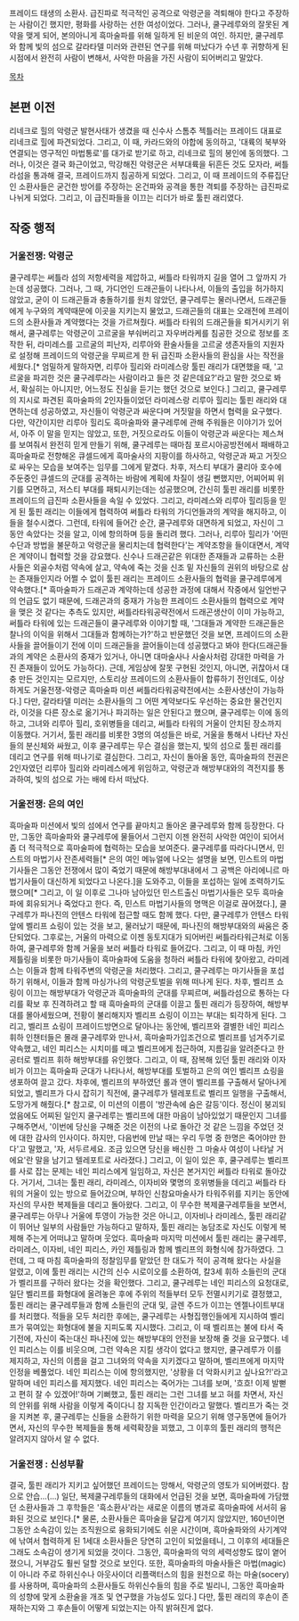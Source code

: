 프레이드 태생의 소환사. 급진파로 적극적인 공격으로 악령군을 격퇴해야 한다고 주장하는 사람이긴 했지만, 평화를 사랑하는 선한 여성이었다. 그러나, 쿨구레루와의 잘못된 계약을 맺게 되어, 본의아니게 흑마술파를 위해 일하게 된 비운의 여인. 하지만, 쿨구레루와 함께 빛의 섬으로 갈라타델 미러와 관련된 연구를 위해 떠났다가 수년 후 귀향하게 된 시점에서 완전히 사람이 변해서, 사악한 마음을 가진 사람이 되어버리고 말았다.

[[목차]]
== 본편 이전 == 
리네크로 힐의 악령군 발현사태가 생겼을 때 신수사 스톰추 젝틀러는 프레이드 대표로 리네크로 힐에 파견되었다. 그리고, 이 때, 카라드와의 야합에 동의하고, '대륙의 북부와 연결되는 영구적인 마법통로'를 대가로 받기로 하고, 리네크로 힐의 봉인에 동의했다. 그러나, 이것은 결국 화근이었고, 막강해진 악령군은 서부대륙을 뒤흔든 것도 모자라, 써틀라섬을 통과해 결국, 프레이드까지 침공하게 되었다. 그리고, 이 때 프레이드의 주류집단인 소환사들은 굳건한 방어를 주장하는 온건파와 공격을 통한 격퇴를 주장하는 급진파로 나뉘게 되었다. 그리고, 이 급진파들을 이끄는 리더가 바로 툴핀 래리였다.

== 작중 행적 ==
=== 거울전쟁: 악령군 === 
쿨구레루는 써틀라 섬의 저항세력을 제압하고, 써틀라 타워까지 길을 열어 그 앞까지 가는데 성공했다. 그러나, 그 때, 가디언인 드래곤들이 나타나서, 이들의 출입을 허가하지 않았고, 굳이 이 드래곤들과 충돌하기를 원치 않았던, 쿨구레루는 물러나면서, 드래곤들에게 누구와의 계약때문에 이곳을 지키는지 물었고, 드래곤들의 대표는 오래전에 프레이드의 소환사들과 계약했다는 것을 가르쳐줬다. 
써틀라 타워의 드래곤들을 퇴거시키기 위해서, 쿨구레루는 악령군이 고르굴을 부숴버리고 자우버라케를 침공한 것으로 정보를 조작한 뒤, 라미레스를 고르굴의 피난자, 리루아와 환술사들을 고르굴 생존자들의 지원자로 설정해 프레이드의 악령군을 무찌르게 한 뒤 급진파 소환사들의 환심을 사는 작전을 세웠다.[* 엄밀하게 말하자면, 리루아 힐리와 라미레스랑 툴핀 래리가 대면했을 때, '고르굴을 파괴한 것은 쿨구레루라는 사람이라고 들은 것 같은데요?'라고 말한 것으로 봐서, 확실히는 아니지만, 어느정도 진실을 듣기는 했던 것으로 보인다.] 그리고, 쿨구레루의 지시로 파견된 흑마술파의 2인자들이었던 라미레스랑 리루아 힐리는 툴핀 래리와 대면하는데 성공하였고, 자신들이 악령군과 싸운다며 거짓말을 하면서 협력을 요구했다.
다만, 약간이지만 리루아 힐리도 흑마술파와 쿨구레루에 관해 주워들은 이야기가 있어서, 아주 이 말을 믿지는 않았고, 또한, 거짓으로라도 이들이 악령군과 싸운다는 제스쳐를 보여줘서 완전히 믿게 만들기 위해, 쿨구레루는 때마침 포르시아공방전에서 패배하고 흑마술파로 전향해온 큐셀드에게 흑마술사의 지팡이를 하사하고, 악령군과 짜고 거짓으로 싸우는 모습을 보여주는 임무를 그에게 맡겼다. 차후, 저스티 부대가 쿨리아 호수에 주둔중인 큐셀드의 군대를 공격하는 바람에 계획에 차질이 생길 뻔했지만, 어찌어찌 위기를 모면하고, 저스티 부대를 패퇴시키는데는 성공했으며, 간신히 툴핀 래리를 비롯한 프레이드의 급진파 소환사들을 속일 수 있었다.
그리고, 라미레스와 리루아 힐리등을 믿게 된 툴핀 래리는 이들에게 협력하여 써틀라 타워의 가디언들과의 계약을 해지하고, 이들을 철수시켰다. 그런데, 타워에 들어간 순간, 쿨구레루와 대면하게 되었고, 자신이 그동안 속았다는 것을 알고, 이에 항의하며 등을 돌리려 했다. 그러나, 리루아 힐리가 '어떤 수단과 방법을 불문하고 악령군을 물리치는데 협력한다'는 계약조항을 들이대면서, 계약은 계약이니 협력할 것을 강요했다. 신수나 드래곤같은 위대한 존재들과 교류하는 소환사들은 외골수처럼 약속에 살고, 약속에 죽는 것을 신조 밑 자신들의 권위의 바탕으로 삼는 존재들인지라 어쩔 수 없이 툴핀 래리는 프레이드 소환사들의 협력을 쿨구레루에게 약속했다.[* 흑마술파가 드래곤과 계약하는데 성공한 과정에 대해서 작중에서 일언반구의 언급도 없기 때문에, 드래곤과의 중재가 가능한 프레이드 소환사들의 협력으로 계약을 맺은 것 같다는 추측도 있지만, 써틀라타워공략전에서 드래곤생산이 이미 가능하고, 써틀라 타워에 있는 드래곤들이 쿨구레루와 이야기할 때, '그대들과 계약한 드래곤들은 찰나의 이익을 위해서 그대들과 함께하는가?'하고 반문했던 것을 보면, 프레이드의 소환사들을 끌어들이기 전에 이미 드래곤들을 끌어들이는데 성공했다고 봐야 한다(드래곤들과의 계약은 소환사의 중재가 있거나, 아니면 대마술사나 사술사처럼 강대한 마력을 가진 존재들이 있어도 가능하다). 근데, 게임상에 잘못 구현된 것인지, 아니면, 귀찮아서 대충 만든 것인지는 모르지만, 스토리상 프레이드의 소환사들이 합류하기 전인데도, 이상하게도 거울전쟁-악령군 흑마술파 미션 써틀라타워공략전에서는 소환사생산이 가능하다.] 다만, 갈라타델 미러는 소환사들의 그 어떤 계약보다도 우선하는 중요한 물건인지라, 이것을 다른 장소로 옮기거나 파괴하는 일은 안된다고 했으며, 쿨구레루는 이에 동의하고, 그녀와 리루아 힐리, 호위병들을 데리고, 써틀라 타워의 거울이 안치된 장소까지 이동했다. 거기서, 툴핀 래리를 비롯한 3명의 여성들은 바로, 거울을 통해서 나타난 자신들의 분신체와 싸웠고, 이후 쿨구레루는 무슨 결심을 했는지, 빛의 섬으로 툴핀 래리를 데리고 연구를 위해 떠나기로 결심한다. 그리고, 자신이 돌아올 동안, 흑마술파의 전권은 2인자였던 리루아 힐리와 라미레스에게 위임하고, 악령군과 해방부대와의 격전지를 통과하여, 빛의 섬으로 가는 배에 타서 떠났다.

=== 거울전쟁: 은의 여인 ===
흑마술파 미션에서 빛의 섬에서 연구를 끝마치고 돌아온 쿨구레루와 함께 등장한다. 다만, 그동안 흑마술파와 쿨구레루에 물들어서 그런지 이젠 완전히 사악한 여인이 되어서 좀 더 적극적으로 흑마술파에 협력하는 모습을 보여준다. 쿨구레루를 따라다니면서, 민스트의 마법기사 잔존세력들[* 은의 여인 메뉴얼에 나오는 설명을 보면, 민스트의 마법기사들은 그동안 전쟁에서 많이 죽었기 때문에 해방부대내에서 그 공백은 아리에니르 마법기사들이 대신하게 되었다고 나온다.]을 도와주고, 이들을 포섭하는 일에 조력하기도 했으며[* 그리고, 이 일 이후로 그나마 남아있던 민스트출신 마법기사들은 모두 흑마술파에 회유되거나 죽었다고 한다. 즉, 민스트 마법기사들의 명맥은 이걸로 끊어졌다.], 쿨구레루가 파나진의 안텐스 타워에 접근할 때도 함께 했다. 다만, 쿨구레루가 안텐스 타워앞에 벨리프 쇼링이 있는 것을 보고, 물러났기 때문에, 파나진의 해방부대와의 싸움은 중단되었다. 그후로는, 거울의 마력으로 이젠 동토지대가 되어버린 써틀라타워근처로 이동하여, 쿨구레루와 함께 거울을 보러 써틀라 타워로 들어갔다. 그리고, 이 때 마침, 카인 제틀링을 비롯한 마기사들이 흑마술파에 도움을 청하러 써틀라 타워에 찾아왔고, 라미레스는 이들과 함께 타워주변의 악령군을 처리했다. 그리고, 쿨구레루는 마기사들을 포섭하기 위해서, 이들과 함께 마싱가나의 악령군토벌을 위해 떠나게 된다. 
차후, 벨리프 쇼링이 이끄는 해방부대가 악령군과 흑마술파의 군대를 무찌르며, 써틀라섬으로 통하는 다리를 확보 후 진격하려고 할 때 흑마술파의 군대를 이끌고 툴핀 래리가 등장하여, 해방부대를 몰아세웠으며, 전황이 불리해지자 벨리프 쇼링이 이끄는 부대는 퇴각하게 된다. 그리고, 벨리프 쇼링이 프레이드방면으로 달아나는 동안에, 벨리프와 결별한 네인 피리스 휘하 인챈터들은 몰래 쿨구레루와 만나서, 흑마술파가입조건으로 벨리프를 넘겨주기로 약속했고, 네인 피리스는 시치미를 떼고 벨리프에게 접근하여, 지름길을 알려준다고 한 공터로 벨리프 휘하 해방부대를 유인했다. 그리고, 이 때, 잠복해 있던 툴핀 래리와 이자비가 이끄는 흑마술파 군대가 나타나서, 해방부대를 토벌하고 은의 여인 벨리프 쇼링을 생포하여 끌고 갔다. 
차후에, 벨리프의 부하였던 롤과 앤이 벨리프를 구출해서 달아나게 되었고, 벨리프가 다시 잡히기 직전에, 쿨구레루가 텔레포트로 벨리프 일행을 구출해서, 도망가게 해줬다.[* 참고로, 이 미션의 이름이 '방관속에 숨은 갈등'이다. 정신이 붕괴되었음에도 어찌된 일인지 쿨구레루는 벨리프에 대한 마음이 남아있었기 때문인지 그녀를 구해주면서, '이번에 당신을 구해준 것은 이전의 나로 돌아간 것 같은 느낌을 주었던 것에 대한 감사의 인사이다. 하지만, 다음번에 만날 때는 우리 두명 중 한명은 죽어야만 한다'고 말했고, '자, 서두르세요. 조금 있으면 당신을 배신한 그 마술사 여성이 나타날 거에요'란 말을 남기고 텔레포트로 사라졌다.] 그리고, 이 일이 있은 후, 쿨구레루는 벨리프를 사로 잡는 문제는 네인 피리스에게 일임하고, 자신은 본거지인 써틀라 타워로 돌아갔다. 거기서, 그녀는 툴핀 래리, 라미레스, 이자비와 몇명의 호위병들을 데리고 써틀라 타워의 거울이 있는 방으로 들어갔으며, 부하인 신참요마술사가 타워주위를 지키는 동안에 자신의 무사한 복제들을 데리고 돌아왔다. 그리고, 이 무수한 복제쿨구레루들을 보면서, 쿨구레루는 아무나 거울에 투영이 가능한 것은 아니고, 이자비나 라미레스, 툴핀 래리같이 뛰어난 일부의 사람들만 가능하다고 말하자, 툴핀 래리는 농담조로 자신도 이렇게 복제해 주는게 어떠냐고 말하며 웃었다. 
흑마술파 마지막 미션에서 툴핀 래리는 쿨구레루, 라미레스, 이자비, 네인 피리스, 카인 제틀링과 함께 벨리프의 화형식에 참가하였다. 그런데, 그 때 마침 흑마술파의 정찰임무를 맡았던 한 대도가 적이 공격해 왔다는 사실을 알렸고, 이에 툴핀 래리는 시간의 신수 시로이오를 소환하여, 칼3세 휘하 소들린의 군대가 벨리프를 구하러 왔다는 것을 확인했다. 그리고, 쿨구레루는 네인 피리스의 요청대로, 일단 벨리프를 화형대에 올려놓은 후에 주위의 적들부터 모두 전멸시키기로 결정했고, 툴핀 래리는 쿨구레루들과 함께 소들린의 군대 및, 글렌 주드가 이끄는 엔젤나이트부대를 처리했다.
적들을 모두 처리한 후에는, 쿨구레루는 사형집행인들에게 지시하여 벨리프가 묶여있는 화형대에 불을 지피도록 지시했다. 그리고, 이 때 벨리프는 불에 타서 죽기전에, 자신이 죽는대신 파나진에 있는 해방부대의 안전을 보장해 줄 것을 요구했다. 네인 피리스는 이를 비웃으며, 그런 약속은 지킬 생각이 없다고 했지만, 쿨구레루가 이를 제지하고, 자신의 이름을 걸고 그녀와의 약속을 지키겠다고 말하며, 벨리프에게 마지막 인정을 베풀었다. 네인 피리스는 이에 항의했지만, '상황을 더 악화시키고 싶나요?!'라고 말하며 네인 피리스를 제지했다. 네인 피리스는 죽어가는 그녀를 보며, '흐흐! 이제 발뻗고 편히 잘 수 있겠어!'하며 기뻐했고, 툴핀 래리는 그런 그녀를 보고 혀를 차면서, 자신의 안위를 위해 사람을 이렇게 죽이다니 참 지독한 인간이라고 말했다. 벨리프가 죽는 것을 지켜본 후, 쿨구레루는 신들을 소환하기 위한 마력을 모으기 위해 영구동면에 들어가면서, 자신의 무수한 복제들을 통해 세력확장을 꾀했고, 그 이후의 툴핀 래리의 행적은 알려지지 않아서 알 수 없다.



=== 거울전쟁 : 신성부활 ===
결국, 툴핀 래리가 지키고 싶어했던 프레이드는 망해서, 악령군의 영토가 되어버렸다. 참으로 안습...(...)
일단, 복제쿨구레루들의 대화에서 언급된 것을 보면, 흑마술파에 가담했던 소환사들과 그 후학들은 '흑소환사'라는 새로운 이름의 병과로 흑마술파에 서서히 융화된 것으로 보인다.[* 물론, 소환사들은 흑마술을 달갑게 여기지 않았지만, 160년이면 그동안 소속감이 있는 조직원으로 융화되기에도 쉬운 시간이며, 흑마술파와의 사기계약에 낚여서 협력하게 된 1세대 소환사들은 당연히 고인이 되었을테니, 그 이후의 세대들은 그래도 소속감이 생기게 되었을 것이다. 그동안, 흑마술파의 악의 세력성향도 많이 옅어졌으니, 거부감도 훨씬 덜할 것으로 보인다. 또한, 흑마술파의 마술사들은 마법(magic)이 아니라 주로 하위신수나 아웃사이더 리플랙터스의 힘을 원천으로 하는 마술(socery)를 사용하며, 흑마술파의 소환사들도 하위신수들의 힘을 주로 빌리니, 그동안 흑마술파의 성향에 맞게 소환술을 개조 및 연구했을 가능성도 있다.] 다만, 툴핀 래리의 후손이 존재하는지와 그 후손들이 어떻게 되었는지는 아직 밝혀진게 없다.
